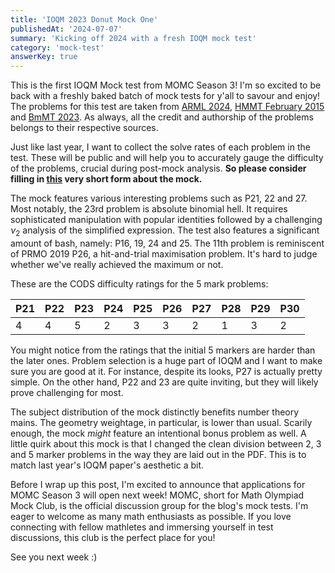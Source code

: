 ```yaml
---
title: 'IOQM 2023 Donut Mock One'
publishedAt: '2024-07-07'
summary: 'Kicking off 2024 with a fresh IOQM mock test'
category: 'mock-test'
answerKey: true
---
```


This is the first IOQM Mock test from MOMC Season 3! I'm so excited to be back with a freshly baked batch of mock tests for y'all to savour and enjoy! The problems for this test are taken from [ARML 2024](https://drive.google.com/file/d/17hwc3NYPxPfyxxTLGTg9tzKqXWZQjx30/view), [HMMT February 2015](https://www.hmmt.org/www/archive/182) and [BmMT 2023](https://berkeley.mt/archives/bmmt-2023/). As always, all the credit and authorship of the problems belongs to their respective sources.

Just like last year, I want to collect the solve rates of each problem in the test. These will be public and will help you to accurately gauge the difficulty of the problems, crucial during post-mock analysis. **So please consider filling in [this](https://forms.gle/4VfB6de2CJJnuc6R9) very short form about the mock.**

The mock features various interesting problems such as P21, 22 and 27. Most notably, the 23rd problem is absolute binomial hell. It requires sophisticated manipulation with popular identities followed by a challenging $\nu_2$ analysis of the simplified expression. The test also features a significant amount of bash, namely: P16, 19, 24 and 25. The 11th problem is reminiscent of PRMO 2019 P26, a hit-and-trial maximisation problem. It's hard to judge whether we've really achieved the maximum or not.

These are the CODS difficulty ratings for the 5 mark problems:

| P21 | P22 | P23 | P24 | P25 | P26 | P27 | P28 | P29 | P30 |
| --- | --- | --- | --- | --- | --- | --- | --- | --- | --- |
| 4   | 4   | 5   | 2   | 3   | 3   | 2   | 1   | 3   | 2   |

You might notice from the ratings that the initial 5 markers are harder than the later ones. Problem selection is a huge part of IOQM and I want to make sure you are good at it. For instance, despite its looks, P27 is actually pretty simple. On the other hand, P22 and 23 are quite inviting, but they will likely prove challenging for most.

The subject distribution of the mock distinctly benefits number theory mains. The geometry weightage, in particular, is lower than usual. Scarily enough, the mock *might* feature an intentional bonus problem as well. A little quirk about this mock is that I changed the clean division between 2, 3 and 5 marker problems in the way they are laid out in the PDF. This is to match last year's IOQM paper's aesthetic a bit.

Before I wrap up this post, I'm excited to announce that applications for MOMC Season 3 will open next week! MOMC, short for Math Olympiad Mock Club, is the official discussion group for the blog's mock tests. I'm eager to welcome as many math enthusiasts as possible. If you love connecting with fellow mathletes and immersing yourself in test discussions, this club is the perfect place for you!

See you next week :)